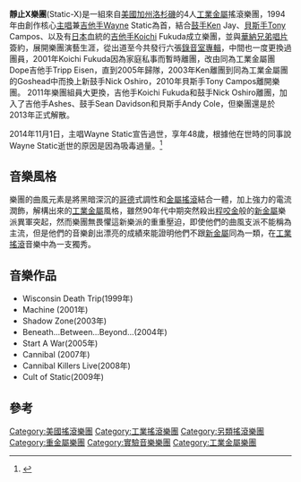 {{Infobox musical artist  <!-- See Wikipedia:WikiProject Musicians -->
| Name                = 靜止X樂團<br />Static-X
| Img                 = Static X.JPG
| Img_capt            = 2007年Static-X在食人者殺手巡迴演唱會現場演出
| Img_size            = <!-- Only for images narrower than 220 pixels -->
| Landscape           = 
| Background          = group_or_band
| Alias               = 
| Origin              = {{Flagicon|USA}} [[美國|美國]][[加州|加州]][[洛杉磯|洛杉磯]]
| Genre               = [[新金屬|新金屬]]、[[工業搖滾|工業搖滾]]、[[工業金屬|工業金屬]]
| Years_active        = 1994–2013
| Label               = [[華納兄弟唱片|華納兄弟唱片]]
| Associated_acts     = 
| URL                 = 
| Current_members     = [[Wayne_Static|Wayne Static]]<br>Ashes<br>Sean Davidson<br>Andy Cole
| Past_members        = [[Ken_Jay|Ken Jay]]<br/>[[Tripp_Eisen|Tripp Eisen]]<br/>[[Tony_Campos|Tony Campos]]<br/>[[Koichi_Fukuda|Koichi Fukuda]]<br/>[[Nick_Oshiro|Nick Oshiro]]
}}

'''靜止X樂團'''(Static-X)是一組來自[[美國|美國]][[加州|加州]][[洛杉磯|洛杉磯]]的4人[[工業金屬|工業金屬]]搖滾樂團，1994年由創作核心[[主唱|主唱]]兼[[吉他手|吉他手]]Wayne Static為首，結合[[鼓手|鼓手]]Ken Jay、[[貝斯手|貝斯手]]Tony Campos、以及有[[日本|日本]]血統的[[吉他手|吉他手]]Koichi Fukuda成立樂團，並與[[華納兄弟唱片|華納兄弟唱片]]簽約，展開樂團演藝生涯，從出道至今共發行六張[[錄音室專輯|錄音室專輯]]，中間也一度更換過團員，2001年Koichi Fukuda因為家庭私事而暫時離團，改由同為工業金屬團Dope吉他手Tripp Eisen，直到2005年歸隊，2003年Ken離團到同為工業金屬團的Goshead中而換上新鼓手Nick Oshiro，2010年貝斯手Tony Campos離開樂團。
2011年樂團組員大更換，吉他手Koichi Fukuda和鼓手Nick Oshiro離團，加入了吉他手Ashes、鼓手Sean Davidson和貝斯手Andy Cole，但樂團還是於2013年正式解散。

2014年11月1日，主唱Wayne Static宣告過世，享年48歲，根據他在世時的同事說Wayne Static逝世的原因是因為吸毒過量。<ref>{{Cite web |url=http://www.blabbermouth.net/news/static-x-frontman-wayne-static-dead-at-48/ |title=STATIC-X Frontman WAYNE STATIC Dead At 48 |accessdate=2014-11-02 |archive-date=2016-01-01 |archive-url=https://web.archive.org/web/20160101012420/http://www.blabbermouth.net/news/static-x-frontman-wayne-static-dead-at-48 |dead-url=no }}</ref>

==音樂風格==
樂團的曲風元素是將黑暗深沉的[[哥德|哥德]]式調性和[[重金屬音樂|金屬]][[搖滾|搖滾]]結合一體，加上強力的電流潤飾，解構出來的[[工業金屬|工業金屬]]風格，雖然90年代中期突然殺出[[程咬金|程咬金]]般的[[新金屬|新金屬]]樂派異軍突起，然而樂團無畏懼這新樂派的重重壓迫，即使他們的曲風支派不能稱為主流，但是他們的音樂創出漂亮的成績來能證明他們不跟[[新金屬|新金屬]]同為一類，在[[工業搖滾|工業搖滾]]音樂中為一支獨秀。

==音樂作品==
*Wisconsin Death Trip(1999年)
*Machine (2001年)
*Shadow Zone(2003年)
*Beneath...Between...Beyond...(2004年)
*Start A War(2005年)
*Cannibal (2007年)
*Cannibal Killers Live(2008年)
*Cult of Static(2009年)

== 參考 ==
{{reflist|2}}

{{Authority control}}
{{DEFAULTSORT:Static-X}}

[[Category:美國搖滾樂團|Category:美國搖滾樂團]]
[[Category:工業搖滾樂團|Category:工業搖滾樂團]]
[[Category:另類搖滾樂團|Category:另類搖滾樂團]]
[[Category:重金屬樂團|Category:重金屬樂團]]
[[Category:實驗音樂樂團|Category:實驗音樂樂團]]
[[Category:工業金屬樂團|Category:工業金屬樂團]]